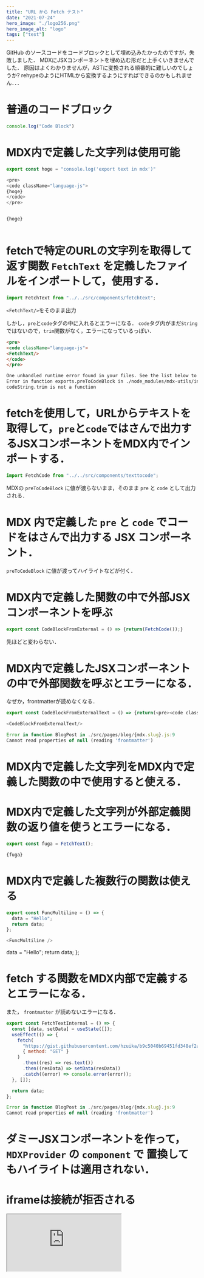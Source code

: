 ```yaml
---
title: "URL から Fetch テスト"
date: "2021-07-24"
hero_image: "./logo256.png"
hero_image_alt: "logo"
tags: ["test"]
---
```


GitHub のソースコードをコードブロックとして埋め込みたかったのですが，失敗しました．
MDXにJSXコンポーネントを埋め込む形だと上手くいきませんでした．
原因はよくわかりませんが，ASTに変換される順番的に難しいのでしょうか?
rehypeのようにHTMLから変換するようにすればできるのかもしれません．．．

# 普通のコードブロック

```js
console.log("Code Block")
```

# MDX内で定義した文字列は使用可能

```js
export const hoge = "console.log('export text in mdx')"

<pre>
<code className="language-js">
{hoge}
</code>
</pre>
```


<pre>
<code className="language-js">
{hoge}
</code>
</pre>

# fetchで特定のURLの文字列を取得して返す関数 `FetchText` を定義したファイルをインポートして，使用する．


```js
import FetchText from "../../src/components/fetchtext";
```

`<FetchText/>`をそのまま出力
<FetchText/>

しかし，`pre`と`code`タグの中に入れるとエラーになる．
`code`タグ内がまだ`String`ではないので，`trim`関数がなく，エラーになっているっぽい．

```md
<pre>
<code className="language-js">
<FetchText/>
</code>
</pre>

One unhandled runtime error found in your files. See the list below to fix it:
Error in function exports.preToCodeBlock in ./node_modules/mdx-utils/index.js:20
codeString.trim is not a function
```

# fetchを使用して，URLからテキストを取得して，`pre`と`code`ではさんで出力するJSXコンポーネントをMDX内でインポートする．


```js
import FetchCode from "../../src/components/texttocode";
```

MDXの `preToCodeBlock` に値が渡らないまま，そのまま `pre` と `code` として出力される．

<FetchCode/>

# MDX 内で定義した `pre` と `code` でコードをはさんで出力する JSX コンポーネント．


`preToCodeBlock` に値が渡ってハイライトなどが付く．

<CodeBlockInternal/>

# MDX内で定義した関数の中で外部JSXコンポーネントを呼ぶ

```js
export const CodeBlockFromExternal = () => {return(FetchCode());}
```


先ほどと変わらない．
<CodeBlockFromExternal/>

# MDX内で定義したJSXコンポーネントの中で外部関数を呼ぶとエラーになる．

なぜか，frontmatterが読めなくなる．

```js
export const CodeBlockFromExternalText = () => {return(<pre><code className="language-js"><FetchText /></code></pre>);}

<CodeBlockFromExternalText/>

Error in function BlogPost in ./src/pages/blog/{mdx.slug}.js:9
Cannot read properties of null (reading 'frontmatter')
```

# MDX内で定義した文字列をMDX内で定義した関数の中で使用すると使える．


<CodeBlockFromExternalText/>

# MDX内で定義した文字列が外部定義関数の返り値を使うとエラーになる．

```js
export const fuga = FetchText();

{fuga}
```

# MDX内で定義した複数行の関数は使える

```js
export const FuncMultiline = () => {
  data = "Hello";
  return data;
};

<FuncMultiline />
```

  data = "Hello";
  return data;
};

<FuncMultiline />

# fetch する関数をMDX内部で定義するとエラーになる．

また， `frontmatter` が読めないエラーになる．

```js
export const FetchTextInternal = () => {
  const [data, setData] = useState([]);
  useEffect(() => {
    fetch(
      "https://gist.githubusercontent.com/hzuika/b9c5040b69451fd348ef2a70e6f81977/raw/fdc4b4f5c024d2213f51a9d89b8a6a3f0140e51d/console_log.js",
      { method: "GET" }
    )
      .then((res) => res.text())
      .then((resData) => setData(resData))
      .catch((error) => console.error(error));
  }, []);

  return data;
};

Error in function BlogPost in ./src/pages/blog/{mdx.slug}.js:9
Cannot read properties of null (reading 'frontmatter')
```

# ダミーJSXコンポーネントを作って， `MDXProvider` の `component` で 置換してもハイライトは適用されない．


<Test />

# iframeは接続が拒否される

<iframe id="test" src="https://gist.githubusercontent.com/hzuika/b9c5040b69451fd348ef2a70e6f81977/raw/4f3292bcdfdb496e1b555bfda6e8ef400b05a441/console_log.js"></iframe>